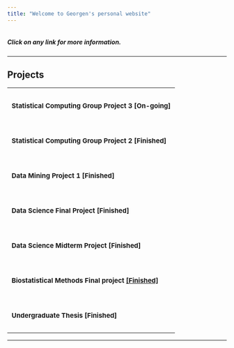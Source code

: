 ```yaml
---
title: "Welcome to Georgen's personal website"
---
```


```r

```

<style>
th {
  text-align: left;
}

th, td {
  padding: 10px;
  font-size: 15px;
}

td {
  vertical-align: top;
  height: 30px;
}

tr:hover {background-color: #f5f5f5;}
</style>

<h5>Click on any link for more information.</h5>

<hr />

<h2><b>Projects</b></h2>

<table>
<tr>
  <td><h4>Statistical Computing Group Project 3 [On-going]</h4></td>
</tr>
<tr>
  <td><h4>Statistical Computing Group Project 2 [Finished]</h4></td>
</tr>
<tr>
  <td><h4>Data Mining Project 1 [Finished]</h4></td>
</tr>
<tr>
  <td><h4>Data Science Final Project [Finished]</h4></td>
</tr>
<tr>
  <td><h4>Data Science Midterm Project [Finished]</h4></td>
</tr>
<tr>
  <td><h4>Biostatistical Methods Final project <a href="https://github.com/Raarbiarsan1899/p8130_bm_group4">[Finished]</a></h4></td>
</tr>
<tr>
  <td><h4>Undergraduate Thesis [Finished]</h4></td>
</tr>
</table>
<hr />

